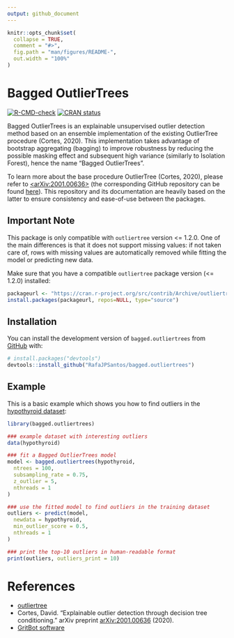 ```yaml
---
output: github_document
---
```


<!-- README.md is generated from README.Rmd. Please edit that file -->

```r
knitr::opts_chunk$set(
  collapse = TRUE,
  comment = "#>",
  fig.path = "man/figures/README-",
  out.width = "100%"
)
```

# Bagged OutlierTrees

<!-- badges: start -->
[![R-CMD-check](https://github.com/RafaJPSantos/bagged.outliertrees/workflows/R-CMD-check/badge.svg)](https://github.com/RafaJPSantos/bagged.outliertrees/actions)
[![CRAN status](https://www.r-pkg.org/badges/version/bagged.outliertrees)](https://CRAN.R-project.org/package=bagged.outliertrees)
<!-- badges: end -->

Bagged OutlierTrees is an explainable unsupervised outlier detection method based on an ensemble implementation of the existing OutlierTree procedure (Cortes, 2020). This implementation takes advantage of bootstrap aggregating (bagging) to improve robustness by reducing the possible masking effect and subsequent high variance (similarly to Isolation Forest), hence the name "Bagged OutlierTrees". 

To learn more about the base procedure OutlierTree (Cortes, 2020), please refer to [<arXiv:2001.00636>](https://arxiv.org/abs/2001.00636) (the corresponding GitHub repository can be found [here](https://github.com/david-cortes/outliertree)). This repository and its documentation are heavily based on the latter to ensure consistency and ease-of-use between the packages.

## Important Note

This package is only compatible with `outliertree` version <= 1.2.0. One of the main differences is that it does not support missing values: if not taken care of, rows with missing values are automatically removed while fitting the model or predicting new data.

Make sure that you have a compatible `outliertree` package version (<= 1.2.0) installed:

``` r
packageurl <- "https://cran.r-project.org/src/contrib/Archive/outliertree/outliertree_1.2.0.tar.gz"
install.packages(packageurl, repos=NULL, type="source")
```

## Installation

<!-- You can install the released version of bagged.outliertrees from [CRAN](https://CRAN.R-project.org) with:

``` r
install.packages("bagged.outliertrees")
```
-->

You can install the development version of `bagged.outliertrees` from [GitHub](https://github.com/) with:

``` r
# install.packages("devtools")
devtools::install_github("RafaJPSantos/bagged.outliertrees")
```

## Example

This is a basic example which shows you how to find outliers in the [hypothyroid dataset](http://archive.ics.uci.edu/ml/datasets/thyroid+disease):

```r
library(bagged.outliertrees)

### example dataset with interesting outliers
data(hypothyroid)

### fit a Bagged OutlierTrees model
model <- bagged.outliertrees(hypothyroid,
  ntrees = 100,
  subsampling_rate = 0.75,
  z_outlier = 5,
  nthreads = 1
)

### use the fitted model to find outliers in the training dataset
outliers <- predict(model,
  newdata = hypothyroid,
  min_outlier_score = 0.5,
  nthreads = 1
)

### print the top-10 outliers in human-readable format
print(outliers, outliers_print = 10)
```


# References

* [outliertree](https://github.com/david-cortes/outliertree)
* Cortes, David. "Explainable outlier detection through decision tree conditioning." arXiv preprint [arXiv:2001.00636](https://arxiv.org/abs/2001.00636) (2020).
* [GritBot software](https://www.rulequest.com/gritbot-info.html)
